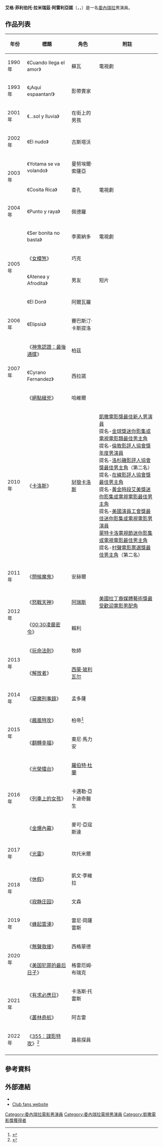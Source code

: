 {{noteTA
|G1=Show
|G2=Movie
|G3=TV
}}
{{Infobox entertainer
| type         = 男演員
| name         = 艾格·拉米瑞茲
| foreignname  = Edgar Ramirez
| image        = Edgar Ramirez by Gage Skidmore.jpg
| imagesize    =
| caption      = 拉米瑞茲於2017年
| birth_name   = 艾格·丹尼爾·拉米瑞茲<br>（Édgar Daniel Ramírez） 
| birth_date   = {{Birth date and age|1977|3|25|df=y}}
| birth_place  = {{VEN}}[[塔奇拉州|塔奇拉州]]，[[聖克里斯多夫|聖克里斯多夫]]
| occupation   = 演員
| years_active = 2003年至今
}}
'''艾格·菲利伯托·拉米瑞茲·阿雷利亞諾'''（{{lang-en|'''Édgar Filiberto Ramírez Arellano'''}}，{{IPA-es|ˈeðɣar raˈmiɾes}}，{{bd|1977年|3月25日}}）是一名[[委內瑞拉|委內瑞拉]]男演員。

== 作品列表 ==
{| class="wikitable sortable"
|-
! 年份
! 標題
! 角色
! class="unsortable" | 附註
|-
|rowspan="1"| 1990年
|《Cuando llega el amor》
|蘇瓦
|電視劇
|-
|rowspan="1"| 1993年
|《¡Aquí espaantan!》
|影帶賣家
|
|-
|rowspan="1"| 2001年
|《...sol y lluvia》
|在街上的男孩
|
|-
|rowspan="1"| 2002年
|《El nudo》
|古斯塔沃
|
|-
|rowspan="2"| 2003年
|《Yotama se va volando》
|曼努埃爾·索薩亞
| 
|-
|《Cosita Rica》
|查孔
|電視劇
|-
|rowspan="1"| 2004年
|《Punto y raya》
|佩德羅
|
|-
|rowspan="4"| 2005年
|《Ser bonita no basta》
|李奧納多
|電視劇
|-
|《[[女模煞|女模煞]]》
|巧克
| 
|-
|《Atenea y Afrodita》
|男友
|短片
|-
|《El Don》
|阿爾瓦羅
| 
|-
|rowspan="1"| 2006年
|《Elipsis》
|賽巴斯汀·卡斯提洛
| 
|-
|rowspan="3"| 2007年
|《[[神鬼認證：最後通牒|神鬼認證：最後通牒]]》
|柏茲
| 
|-
|《Cyrano Fernandez》
|西拉諾
| 
|-
|《[[絕點緝兇|絕點緝兇]]》
|哈維爾
| 
|-
|rowspan="1"| 2010年
|《[[卡洛斯_(電視短劇)|卡洛斯]]》
|[[豺狼卡洛斯|豺狼卡洛斯]]
|[[凱撒電影獎|凱撒電影獎最佳新人男演員]]<br>提名-[[金球獎|金球獎迷你影集或電視電影類最佳男主角]]<br>提名-[[倫敦影評人協會|倫敦影評人協會獎年度男演員]]<br>提名-[[洛杉磯影評人協會|洛杉磯影評人協會獎最佳男主角]]（第二名）<br>提名-[[在線影評人協會|在線影評人協會獎最佳男主角]]<br>提名-[[黃金時段艾美獎|黃金時段艾美獎迷你影集或電視電影最佳男主角]]<br>提名-[[美國演員工會獎|美國演員工會獎最佳迷你影集或電視電影男演員]]<br>[[蒙特卡洛電視節|蒙特卡洛電視節迷你影集或電視電影最佳男主角]]<br>提名-[[村聲電影票選|村聲電影票選獎最佳男主角]]（第二名）
|-
|rowspan="1"| 2011年
|《[[問候魔鬼|問候魔鬼]]》
|安赫爾
| 
|-
|rowspan="2"| 2012年
|《[[怒戰天神|怒戰天神]]》
|[[阿瑞斯|阿瑞斯]]
|[[美國拉丁裔媒體藝術獎|美國拉丁裔媒體藝術獎最受歡迎電影男配角]]
|-
|《[[00:30凌晨密令|00:30凌晨密令]]》
|賴利
| 
|-
|rowspan="2"| 2013年
|《[[玩命法則|玩命法則]]》
|牧師
| 
|-
|《[[解放者_(電影)|解放者]]》
|[[西蒙·玻利瓦尔|西蒙·玻利瓦尔]]
| 
|-
|rowspan="1"| 2014年
|《[[惡魔刑事錄|惡魔刑事錄]]》
|孟多薩
| 
|-
|rowspan="2"| 2015年
|《[[飆風特攻|飆風特攻]]》
|柏帝<ref>{{cite news|title=Edgar Ramirez In Talks For ‘Point Break’; Pic Set For Summer 2015 Release|url=http://www.deadline.com/2014/05/warner-bros-dates-point-break-for-summer-2015/|accessdate=15 May 2014|work=Deadline.com|date=14 May 2014}}</ref>
| 
|-
|《[[翻轉幸福|翻轉幸福]]》
|東尼·馬力安
| 
|-
|rowspan="3"| 2016年
|《[[光榮擂台|光榮擂台]]》
|[[羅伯特·杜蘭|羅伯特·杜蘭]]
| 
|-
|《[[列車上的女孩_(2016年電影)|列車上的女孩]]》
|卡邁勒·亞卜迪奇醫生
| 
|-
|《[[金爆內幕|金爆內幕]]》
|麥可·亞寇斯達
| 
|-
|rowspan="1"| 2017年
|《[[光靈|光靈]]》
|坎托米爾
| 
|-
|rowspan="2"| 2018年
|《[[休假_(電影)|休假]]》
|凱文·李維拉
| 
|-
|《[[寂静庄园|寂静庄园]]》
|文森
| 
|-
|rowspan="1"| 2019年
|《[[蜂起雲湧|蜂起雲湧]]》
|雷尼·岡薩雷斯
| 
|-
|rowspan="2"| 2020年
|《[[無聲救援|無聲救援]]》
|西格蒙德
| 
|-
|《[[美国犯罪的最后日子|美国犯罪的最后日子]]》
|格雷厄姆·布瑞克
| 
|-
|rowspan="2"| 2021年
|《[[有求必應日|有求必應日]]》
|卡洛斯·托雷斯
| 
|-
|《[[叢林奇航_(電影)|叢林奇航]]》
|阿吉雷
| 
|-
|rowspan="1"| 2022年
|《[[355：諜影特攻|355：諜影特攻]]》<ref>{{cite web|url=https://www.hollywoodreporter.com/news/sebastian-stan-edgar-ramirez-join-355-1210423|title=Sebastian Stan and Edgar Ramirez Join '355'|website=[[The_Hollywood_Reporter|The Hollywood Reporter]]|first=Tatiana|last=Siegel|date=2019-05-14|accessdate=2019-05-14}}</ref>
|路易探員
| 
|-
|}

==參考資料==
{{Reflist}}

== 外部連結 ==
{{Commons category|Édgar Ramírez}}
*{{IMDb name|1183149}}
*[https://web.archive.org/web/20200124200337/https://everythingaboutedgarramirez.wordpress.com/ Club fans website]

{{Authority control}}
{{DEFAULTSORT:Edgar Ramirez}}
[[Category:委內瑞拉電影男演員|Category:委內瑞拉電影男演員]]
[[Category:委內瑞拉電視男演員|Category:委內瑞拉電視男演員]]
[[Category:凱撒電影獎獲得者|Category:凱撒電影獎獲得者]]